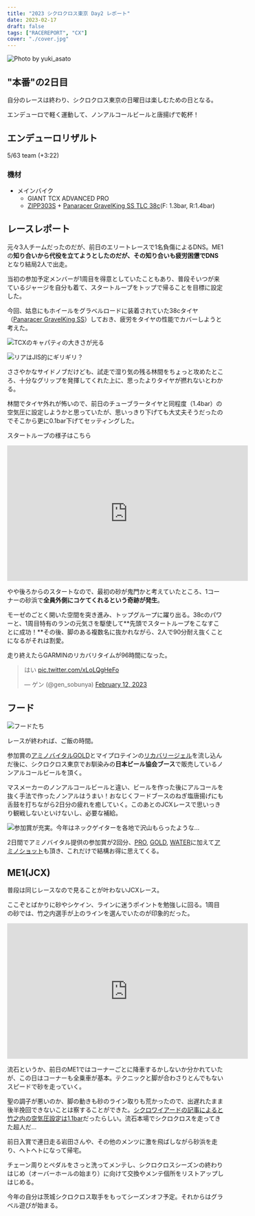 ```yaml
---
title: "2023 シクロクロス東京 Day2 レポート"
date: 2023-02-17
draft: false
tags: ["RACEREPORT", "CX"]
cover: "./cover.jpg"
---
```


![Photo by yuki_asato](./cover.jpg)

## "本番"の2日目

自分のレースは終わり、シクロクロス東京の日曜日は楽しむための日となる。

エンデューロで軽く運動して、ノンアルコールビールと唐揚げで乾杯！

## エンデューロリザルト

5/63 team (+3:22)

### 機材

- メインバイク
  - GIANT TCX ADVANCED PRO
  - [ZIPP303S](https://store.shopping.yahoo.co.jp/qbei/pc-810594.html) + [Panaracer GravelKing SS TLC 38c](https://amzn.to/3oRbzvd)(F: 1.3bar, R:1.4bar)

## レースレポート

元々3人チームだったのだが、前日のエリートレースで1名負傷によるDNS。ME1の**知り合いから代役を立てようとしたのだが、その知り合いも疲労困憊でDNS**となり結局2人で出走。

当初の参加予定メンバーが1周目を得意としていたこともあり、普段そいつが来ているジャージを自分も着て、スタートループをトップで帰ることを目標に設定した。

今回、姑息にもホイールをグラベルロードに装着されていた38cタイヤ（[Panaracer GravelKing SS](https://amzn.to/3oRbzvd)）しておき、疲労をタイヤの性能でカバーしようと考えた。

![TCXのキャパティの大きさが光る](./GKSS_1.jpg)

![リアはJIS的にギリギリ？](./GKSS_2.jpg)

ささやかなサイドノブだけども、試走で湿り気の残る林間をちょっと攻めたところ、十分なグリップを発揮してくれた上に、思ったよりタイヤが撚れないとわかる。

林間でタイヤ外れが怖いので、前日のチューブラータイヤと同程度（1.4bar）の空気圧に設定しようかと思っていたが、思いっきり下げても大丈夫そうだったのでそこから更に0.1bar下げてセッティングした。

スタートループの様子はこちら

<iframe width="560" height="315" src="https://www.youtube.com/embed/CDy-FP59wm4" title="YouTube video player" frameborder="0" allow="accelerometer; autoplay; clipboard-write; encrypted-media; gyroscope; picture-in-picture; web-share" allowfullscreen></iframe>

やや後ろからのスタートなので、最初の砂が鬼門かと考えていたところ、1コーナーの砂浜で**全員外側にコケてくれるという奇跡が発生**。

モーゼのごとく開いた空間を突き進み、トップグループに躍り出る。38cのパワーと、1周目特有のランの元気さを駆使して**先頭でスタートループをこなすことに成功！**その後、脚のある複数名に抜かれながら、2人で90分耐え抜くことになるがそれは割愛。

走り終えたらGARMINのリカバリタイムが96時間になった。

<blockquote class="twitter-tweet"><p lang="ja" dir="ltr">はい <a href="https://t.co/xLoLQgHeFo">pic.twitter.com/xLoLQgHeFo</a></p>&mdash; ゲン (@gen_sobunya) <a href="https://twitter.com/gen_sobunya/status/1624605612582768641?ref_src=twsrc%5Etfw">February 12, 2023</a></blockquote>

## フード

![フードたち](./foods.jpg)

レースが終われば、ご飯の時間。

参加賞の[アミノバイタルGOLD](https://amzn.to/3IvGW9l)とマイプロテインの[リカバリージェル](https://px.a8.net/svt/ejp?a8mat=3N3PXV+GF7GHE+45DI+BW0YB&a8ejpredirect=https%3A%2F%2Fwww.myprotein.jp%2Fsports-nutrition%2Frecovery-gel-elite%2F11214831.html)を流し込んだ後に、シクロクロス東京でお馴染みの**日本ビール協会ブース**で販売しているノンアルコールビールを頂く。

マスメーカーのノンアルコールビールと違い、ビールを作った後にアルコールを抜く手法で作ったノンアルはうまい！おなじくフードブースのねぎ塩唐揚げにも舌鼓を打ちながら2日分の疲れを癒していく。このあとのJCXレースで思いっきり観戦しないといけないし、必要な補給。

![参加賞が充実。今年はネックゲイターを各地で沢山もらったような…](./sample.jpg)

2日間でアミノバイタル提供の参加賞が2回分、[PRO](https://amzn.to/3IaK4WT), [GOLD](https://amzn.to/3IvGW9l), [WATER](https://amzn.to/3I9glxk)に加えて[アミノショット](https://amzn.to/3I7g0eO)も頂き、これだけで結構お得に思えてくる。

## ME1(JCX)

普段は同じレースなので見ることが叶わないJCXレース。

ここぞとばかりに砂やシケイン、ラインに迷うポイントを勉強しに回る。1周目の砂では、竹之内選手が上のラインを選んでいたのが印象的だった。

<iframe width="560" height="315" src="https://www.youtube.com/embed/V9MlKC6NZ9M" title="YouTube video player" frameborder="0" allow="accelerometer; autoplay; clipboard-write; encrypted-media; gyroscope; picture-in-picture; web-share" allowfullscreen></iframe>

流石というか、前日のME1ではコーナーごとに降車するかしないか分かれていたが、この日はコーナーも全乗車が基本。テクニックと脚が合わさりとんでもないスピードで砂を走っていく。

聖の調子が悪いのか、脚の動きも砂のライン取りも荒かったので、出遅れたまま後半挽回できないことは察することができた。[シクロワイアードの記事によると竹之内の空気圧設定は1.1bar](https://www.cyclowired.jp/news/node/385166)だったらしい。流石本場でシクロクロスを走ってきた超人だ…

<LinkCard url="https://www.cyclowired.jp/media/386669" />

前日入賞で連日走る岩田さんや、その他のメンツに激を飛ばしながら砂浜を走り、ヘトヘトになって帰宅。

チェーン周りとペダルをさっと洗ってメンテし、シクロクロスシーズンの終わりはじめ（オーバーホールの始まり）に向けて交換やメンテ個所をリストアップしはじめる。

今年の自分は茨城シクロクロス取手をもってシーズンオフ予定。それからはグラベル遊びが始まる。

<Amzn asin="B00WLFU160" />
